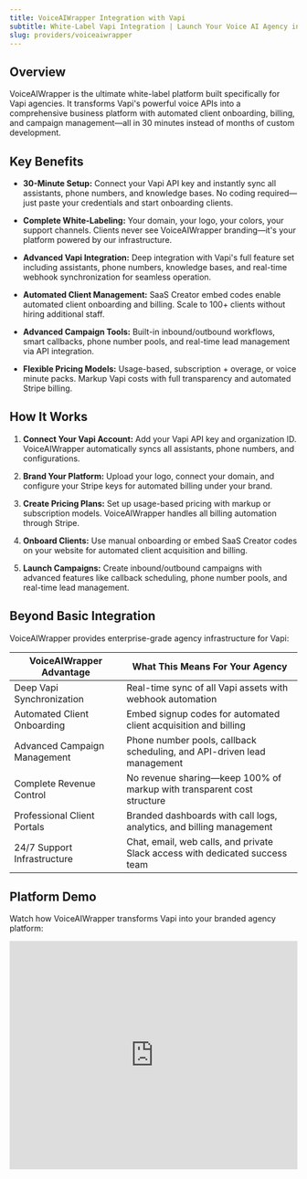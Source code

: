 ```yaml
---
title: VoiceAIWrapper Integration with Vapi
subtitle: White-Label Vapi Integration | Launch Your Voice AI Agency in 30 Minutes
slug: providers/voiceaiwrapper
---
```


## Overview

VoiceAIWrapper is the ultimate white-label platform built specifically for Vapi agencies. It transforms Vapi's powerful voice APIs into a comprehensive business platform with automated client onboarding, billing, and campaign management—all in 30 minutes instead of months of custom development.

## Key Benefits

- **30-Minute Setup:**
  Connect your Vapi API key and instantly sync all assistants, phone numbers, and knowledge bases. No coding required—just paste your credentials and start onboarding clients.

- **Complete White-Labeling:**
  Your domain, your logo, your colors, your support channels. Clients never see VoiceAIWrapper branding—it's your platform powered by our infrastructure.

- **Advanced Vapi Integration:**
  Deep integration with Vapi's full feature set including assistants, phone numbers, knowledge bases, and real-time webhook synchronization for seamless operation.

- **Automated Client Management:**
  SaaS Creator embed codes enable automated client onboarding and billing. Scale to 100+ clients without hiring additional staff.

- **Advanced Campaign Tools:**
  Built-in inbound/outbound workflows, smart callbacks, phone number pools, and real-time lead management via API integration.

- **Flexible Pricing Models:**
  Usage-based, subscription + overage, or voice minute packs. Markup Vapi costs with full transparency and automated Stripe billing.

## How It Works

1. **Connect Your Vapi Account:**
   Add your Vapi API key and organization ID. VoiceAIWrapper automatically syncs all assistants, phone numbers, and configurations.

2. **Brand Your Platform:**
   Upload your logo, connect your domain, and configure your Stripe keys for automated billing under your brand.

3. **Create Pricing Plans:**
   Set up usage-based pricing with markup or subscription models. VoiceAIWrapper handles all billing automation through Stripe.

4. **Onboard Clients:**
   Use manual onboarding or embed SaaS Creator codes on your website for automated client acquisition and billing.

5. **Launch Campaigns:**
   Create inbound/outbound campaigns with advanced features like callback scheduling, phone number pools, and real-time lead management.

## Beyond Basic Integration

VoiceAIWrapper provides enterprise-grade agency infrastructure for Vapi:

| VoiceAIWrapper Advantage     | What This Means For Your Agency                                              |
| ---------------------------- | ---------------------------------------------------------------------------- |
| Deep Vapi Synchronization    | Real-time sync of all Vapi assets with webhook automation                    |
| Automated Client Onboarding  | Embed signup codes for automated client acquisition and billing              |
| Advanced Campaign Management | Phone number pools, callback scheduling, and API-driven lead management      |
| Complete Revenue Control     | No revenue sharing—keep 100% of markup with transparent cost structure       |
| Professional Client Portals  | Branded dashboards with call logs, analytics, and billing management         |
| 24/7 Support Infrastructure  | Chat, email, web calls, and private Slack access with dedicated success team |

## Platform Demo

Watch how VoiceAIWrapper transforms Vapi into your branded agency platform:

<iframe
  src="https://www.youtube.com/embed/fqn2NBjAQFE"
  title="The VAPI White-Label Revolution"
  frameborder="0"
  allow="accelerometer; autoplay; clipboard-write; encrypted-media; gyroscope; picture-in-picture; web-share"
  referrerpolicy="strict-origin-when-cross-origin"
  width="100%"
  height="400px"
  allowfullscreen
/>

## Get Started

Integrate Vapi with VoiceAIWrapper to build a profitable voice AI agency with minimal technical investment.

[Start Free Trial (No Credit Card Required)](https://voiceaiwrapper.com/) | [Schedule a Demo](https://voiceaiwrapper.com/) | [Watch Video Tutorial](https://www.youtube.com/watch?v=fqn2NBjAQFE)

For questions or support, please reach out to our team at [hello@voiceaiwrapper.com](mailto:hello@voiceaiwrapper.com).

_Visit [voiceaiwrapper.com](https://voiceaiwrapper.com/) to learn how agencies are building profitable voice AI service lines with our platform._
